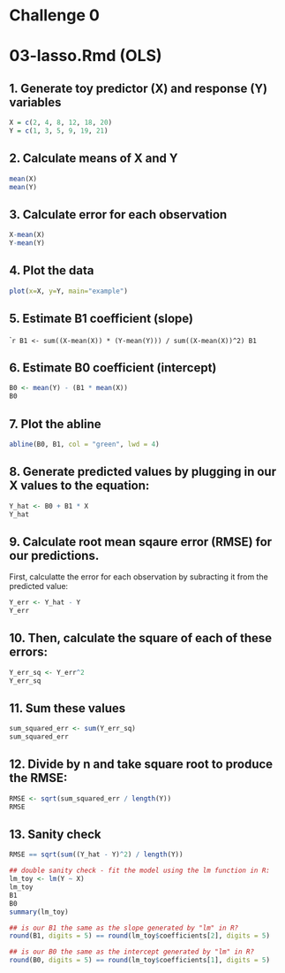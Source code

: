 # Challenge 0
# 03-lasso.Rmd (OLS)

## 1. Generate toy predictor (X) and response (Y) variables
```r
X = c(2, 4, 8, 12, 18, 20)
Y = c(1, 3, 5, 9, 19, 21)
```

## 2. Calculate means of X and Y

```r
mean(X)
mean(Y)
```

## 3. Calculate error for each observation
```r
X-mean(X)
Y-mean(Y)
```

## 4. Plot the data
```r
plot(x=X, y=Y, main="example")
```

## 5. Estimate B1 coefficient (slope)

````r
B1 <- sum((X-mean(X)) * (Y-mean(Y))) / sum((X-mean(X))^2)
B1
```

## 6. Estimate B0 coefficient (intercept)

```r
B0 <- mean(Y) - (B1 * mean(X))
B0
```

## 7. Plot the abline

```r
abline(B0, B1, col = "green", lwd = 4)
```

## 8. Generate predicted values by plugging in our X values to the equation: 

```r
Y_hat <- B0 + B1 * X
Y_hat
```

## 9. Calculate root mean sqaure error (RMSE) for our predictions. 

First, calculatte the error for each observation by subracting it from the predicted value:
```r
Y_err <- Y_hat - Y
Y_err
```

## 10. Then, calculate the square of each of these errors:
```r
Y_err_sq <- Y_err^2
Y_err_sq
```

## 11. Sum these values
```r
sum_squared_err <- sum(Y_err_sq)
sum_squared_err
```

## 12. Divide by n and take square root to produce the RMSE:

```r
RMSE <- sqrt(sum_squared_err / length(Y))
RMSE
```

## 13. Sanity check

```r
RMSE == sqrt(sum((Y_hat - Y)^2) / length(Y))

## double sanity check - fit the model using the lm function in R:
lm_toy <- lm(Y ~ X)
lm_toy
B1
B0
summary(lm_toy)

## is our B1 the same as the slope generated by "lm" in R?
round(B1, digits = 5) == round(lm_toy$coefficients[2], digits = 5)

## is our B0 the same as the intercept generated by "lm" in R?
round(B0, digits = 5) == round(lm_toy$coefficients[1], digits = 5)
```